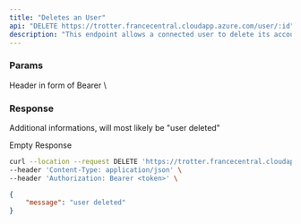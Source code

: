 ```yaml
---
title: "Deletes an User"
api: "DELETE https://trotter.francecentral.cloudapp.azure.com/user/:id"
description: "This endpoint allows a connected user to delete its account"
---
```


### Params

<ParamField type="string" header="Authorization">
    Header in form of Bearer \<jwt\>
</ParamField>

### Response

<ResponseField name="message" type="string">
    Additional informations, will most likely be "user deleted"
</ResponseField>

Empty Response

<RequestExample>

```bash Example Request
curl --location --request DELETE 'https://trotter.francecentral.cloudapp.azure.com/user/6cf5ec40-8671-4f45-8fc9-c286ceb72ccd' \
--header 'Content-Type: application/json' \
--header 'Authorization: Bearer <token>' \
```

</RequestExample>

<ResponseExample>

```json Response
{
    "message": "user deleted"
}
```

</ResponseExample>